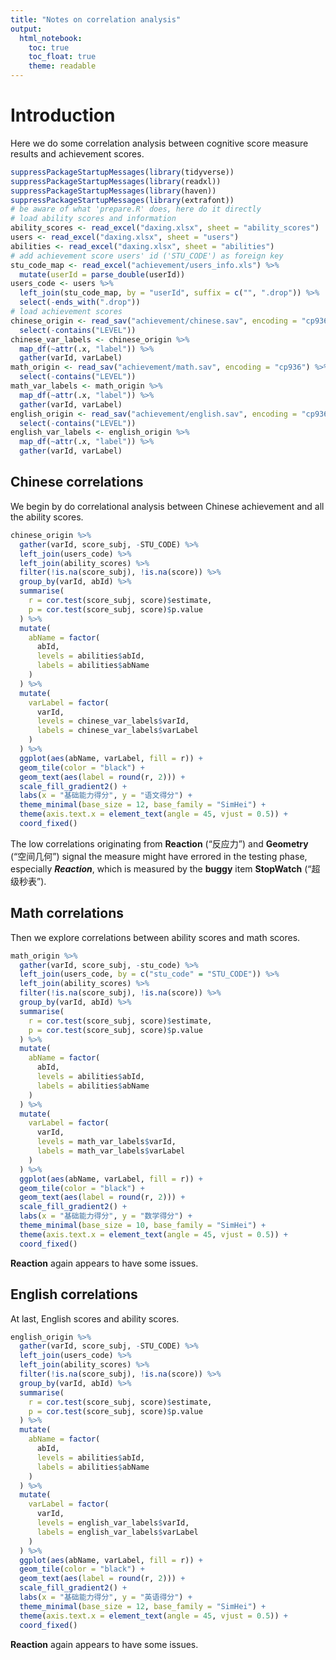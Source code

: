 ```yaml
---
title: "Notes on correlation analysis"
output:
  html_notebook:
    toc: true
    toc_float: true
    theme: readable
---
```


# Introduction

Here we do some correlation analysis between cognitive score measure results and achievement scores.

```r
suppressPackageStartupMessages(library(tidyverse))
suppressPackageStartupMessages(library(readxl))
suppressPackageStartupMessages(library(haven))
suppressPackageStartupMessages(library(extrafont))
# be aware of what 'prepare.R' does, here do it directly
# load ability scores and information
ability_scores <- read_excel("daxing.xlsx", sheet = "ability_scores")
users <- read_excel("daxing.xlsx", sheet = "users")
abilities <- read_excel("daxing.xlsx", sheet = "abilities")
# add achievement score users' id ('STU_CODE') as foreign key
stu_code_map <- read_excel("achievement/users_info.xls") %>% 
  mutate(userId = parse_double(userId))
users_code <- users %>% 
  left_join(stu_code_map, by = "userId", suffix = c("", ".drop")) %>% 
  select(-ends_with(".drop"))
# load achievement scores
chinese_origin <- read_sav("achievement/chinese.sav", encoding = "cp936") %>% 
  select(-contains("LEVEL"))
chinese_var_labels <- chinese_origin %>% 
  map_df(~attr(.x, "label")) %>% 
  gather(varId, varLabel)
math_origin <- read_sav("achievement/math.sav", encoding = "cp936") %>% 
  select(-contains("LEVEL"))
math_var_labels <- math_origin %>% 
  map_df(~attr(.x, "label")) %>% 
  gather(varId, varLabel)
english_origin <- read_sav("achievement/english.sav", encoding = "cp936") %>% 
  select(-contains("LEVEL"))
english_var_labels <- english_origin %>% 
  map_df(~attr(.x, "label")) %>% 
  gather(varId, varLabel)
```

## Chinese correlations

We begin by do correlational analysis between Chinese achievement and all the ability scores.

```r
chinese_origin %>%
  gather(varId, score_subj, -STU_CODE) %>% 
  left_join(users_code) %>% 
  left_join(ability_scores) %>% 
  filter(!is.na(score_subj), !is.na(score)) %>% 
  group_by(varId, abId) %>% 
  summarise(
    r = cor.test(score_subj, score)$estimate,
    p = cor.test(score_subj, score)$p.value
  ) %>% 
  mutate(
    abName = factor(
      abId, 
      levels = abilities$abId, 
      labels = abilities$abName
    )
  ) %>% 
  mutate(
    varLabel = factor(
      varId, 
      levels = chinese_var_labels$varId,
      labels = chinese_var_labels$varLabel
    )
  ) %>% 
  ggplot(aes(abName, varLabel, fill = r)) +
  geom_tile(color = "black") +
  geom_text(aes(label = round(r, 2))) +
  scale_fill_gradient2() +
  labs(x = "基础能力得分", y = "语文得分") +
  theme_minimal(base_size = 12, base_family = "SimHei") +
  theme(axis.text.x = element_text(angle = 45, vjust = 0.5)) +
  coord_fixed()
```

The low correlations originating from **Reaction** ("反应力") and **Geometry** ("空间几何") signal the measure might have errored in the testing phase, especially ***Reaction***, which is measured by the **buggy** item **StopWatch** ("超级秒表").

## Math correlations

Then we explore correlations between ability scores and math scores.

```r
math_origin %>%
  gather(varId, score_subj, -stu_code) %>% 
  left_join(users_code, by = c("stu_code" = "STU_CODE")) %>% 
  left_join(ability_scores) %>% 
  filter(!is.na(score_subj), !is.na(score)) %>% 
  group_by(varId, abId) %>% 
  summarise(
    r = cor.test(score_subj, score)$estimate,
    p = cor.test(score_subj, score)$p.value
  ) %>% 
  mutate(
    abName = factor(
      abId, 
      levels = abilities$abId, 
      labels = abilities$abName
    )
  ) %>% 
  mutate(
    varLabel = factor(
      varId, 
      levels = math_var_labels$varId,
      labels = math_var_labels$varLabel
    )
  ) %>% 
  ggplot(aes(abName, varLabel, fill = r)) +
  geom_tile(color = "black") +
  geom_text(aes(label = round(r, 2))) +
  scale_fill_gradient2() +
  labs(x = "基础能力得分", y = "数学得分") +
  theme_minimal(base_size = 10, base_family = "SimHei") +
  theme(axis.text.x = element_text(angle = 45, vjust = 0.5)) +
  coord_fixed()
```

**Reaction** again appears to have some issues.

## English correlations

At last, English scores and ability scores.

```r
english_origin %>%
  gather(varId, score_subj, -STU_CODE) %>% 
  left_join(users_code) %>% 
  left_join(ability_scores) %>% 
  filter(!is.na(score_subj), !is.na(score)) %>% 
  group_by(varId, abId) %>% 
  summarise(
    r = cor.test(score_subj, score)$estimate,
    p = cor.test(score_subj, score)$p.value
  ) %>% 
  mutate(
    abName = factor(
      abId, 
      levels = abilities$abId, 
      labels = abilities$abName
    )
  ) %>% 
  mutate(
    varLabel = factor(
      varId, 
      levels = english_var_labels$varId,
      labels = english_var_labels$varLabel
    )
  ) %>% 
  ggplot(aes(abName, varLabel, fill = r)) +
  geom_tile(color = "black") +
  geom_text(aes(label = round(r, 2))) +
  scale_fill_gradient2() +
  labs(x = "基础能力得分", y = "英语得分") +
  theme_minimal(base_size = 12, base_family = "SimHei") +
  theme(axis.text.x = element_text(angle = 45, vjust = 0.5)) +
  coord_fixed()
```

**Reaction** again appears to have some issues.
